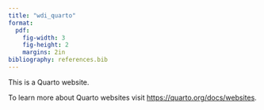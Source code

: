 ```yaml
---
title: "wdi_quarto"
format: 
  pdf:
    fig-width: 3
    fig-height: 2
    margins: 2in
bibliography: references.bib
---
```


This is a Quarto website.

To learn more about Quarto websites visit <https://quarto.org/docs/websites>.
